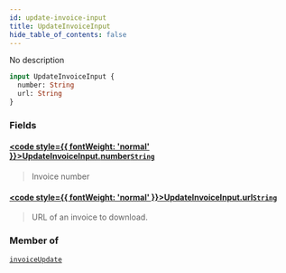```yaml
---
id: update-invoice-input
title: UpdateInvoiceInput
hide_table_of_contents: false
---
```








No description

```graphql
input UpdateInvoiceInput {
  number: String
  url: String
}
```


### Fields

#### [<code style={{ fontWeight: 'normal' }}>UpdateInvoiceInput.<b>number</b></code>](#)<Bullet />[`String`](../../../developer/api-reference/scalars/string) <Badge class="secondary" text="scalar"/>
> Invoice number
> 

#### [<code style={{ fontWeight: 'normal' }}>UpdateInvoiceInput.<b>url</b></code>](#)<Bullet />[`String`](../../../developer/api-reference/scalars/string) <Badge class="secondary" text="scalar"/>
> URL of an invoice to download.
> 



### Member of

[`invoiceUpdate`](../../../developer/api-reference/mutations/invoice-update)  <Badge class="secondary" text="mutation"/>



